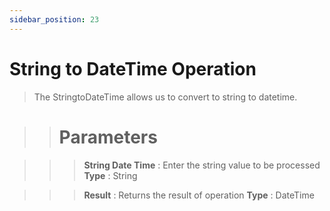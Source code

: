 ```yaml
---
sidebar_position: 23
---
```


# String to DateTime Operation

> The StringtoDateTime allows us to convert to string to datetime.

>> # Parameters

>>> **String Date Time** :  Enter the string value to be processed **Type** : String

>>> **Result** :  Returns the result of operation **Type** : DateTime
